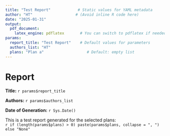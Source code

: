 ```yaml
---
title: "Test Report"            # Static values for YAML metadata
author: "HT"                   # (Avoid inline R code here)
date: "2025-01-31"
output:
  pdf_document:
    latex_engine: pdflatex       # You can switch to pdflatex if needed
params:
  report_title: "Test Report"    # Default values for parameters
  authors_list: "HT"
  plans: "Plan a"                   # Default: empty list
---
```


# Report

**Title:** `r params$report_title`

**Authors:** `r params$authors_list`

**Date of Generation:** `r Sys.Date()`

This is a test report generated for the selected plans:  
`r if (length(params$plans) > 0) paste(params$plans, collapse = ", ") else "None"`

